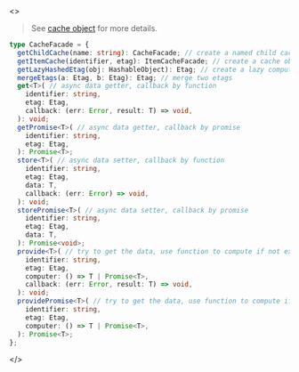 <>

> See [cache object](/api/objects/cache) for more details.

```ts
type CacheFacade = {
  getChildCache(name: string): CacheFacade; // create a named child cache object
  getItemCache(identifier, etag): ItemCacheFacade; // create a cache object for an data item
  getLazyHashedEtag(obj: HashableObject): Etag; // create a lazy computed etag
  mergeEtags(a: Etag, b: Etag): Etag; // merge two etags
  get<T>( // async data getter, callback by function
    identifier: string,
    etag: Etag,
    callback: (err: Error, result: T) => void,
  ): void;
  getPromise<T>( // async data getter, callback by promise
    identifier: string,
    etag: Etag,
  ): Promise<T>;
  store<T>( // async data setter, callback by function
    identifier: string,
    etag: Etag,
    data: T,
    callback: (err: Error) => void,
  ): void;
  storePromise<T>( // async data setter, callback by promise
    identifier: string,
    etag: Etag,
    data: T,
  ): Promise<void>;
  provide<T>( // try to get the data, use function to compute if not exists, callback by function
    identifier: string,
    etag: Etag,
    computer: () => T | Promise<T>,
    callback: (err: Error, result: T) => void,
  ): void;
  providePromise<T>( // try to get the data, use function to compute if not exists, callback by function
    identifier: string,
    etag: Etag,
    computer: () => T | Promise<T>,
  ): Promise<T>;
};
```

</>
